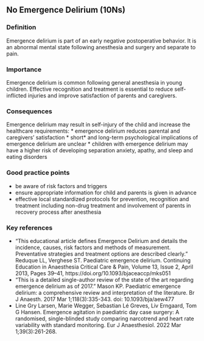 ## No Emergence Delirium (10Ns)

### Definition
Emergence delirium is part of an early negative postoperative behavior. It is an abnormal mental state following anesthesia and surgery and separate to pain.

### Importance
Emergence delirium is common following general anesthesia in young children. Effective recognition and treatment is essential to reduce self-inflicted injuries and improve satisfaction of parents and caregivers.

### Consequences
Emergence delirium may result in self-injury of the child and increase the healthcare requirements:
* emergence delirium reduces parental and caregivers' satisfaction
* short* and long-term psychological implications of emergence delirium are unclear
* children with emergence delirium may have a higher risk of developing separation anxiety, apathy, and sleep and eating disorders

### Good practice points
* be aware of risk factors and triggers
* ensure appropriate information for child and parents is given in advance
* effective local standardized protocols for prevention, recognition and treatment including non-drug treatment and involvement of parents in recovery process after anesthesia

### Key references
* "This educational article defines Emergence Delirium and details the incidence, causes, risk factors and methods of measurement. Preventative strategies and treatment options are described clearly." Reduque LL, Verghese ST. Paediatric emergence delirium. Continuing Education in Anaesthesia Critical Care & Pain, Volume 13, Issue 2, April 2013, Pages 39--41, https://doi.org/10.1093/bjaceaccp/mks051
* "This is a detailed single-author review of the state of the art regarding emergence delirium as of 2017." Mason KP. Paediatric emergence delirium: a comprehensive review and interpretation of the literature. Br J Anaesth. 2017 Mar 1;118(3):335-343. doi: 10.1093/bja/aew477
* Line Gry Larsen, Marie Wegger, Sebastian Lé Greves, Liv Erngaard, Tom G Hansen. Emergence agitation in paediatric day case surgery: A randomised, single-blinded study comparing narcotrend and heart rate variability with standard monitoring. Eur J Anaesthesiol. 2022 Mar 1;39(3):261-268.

